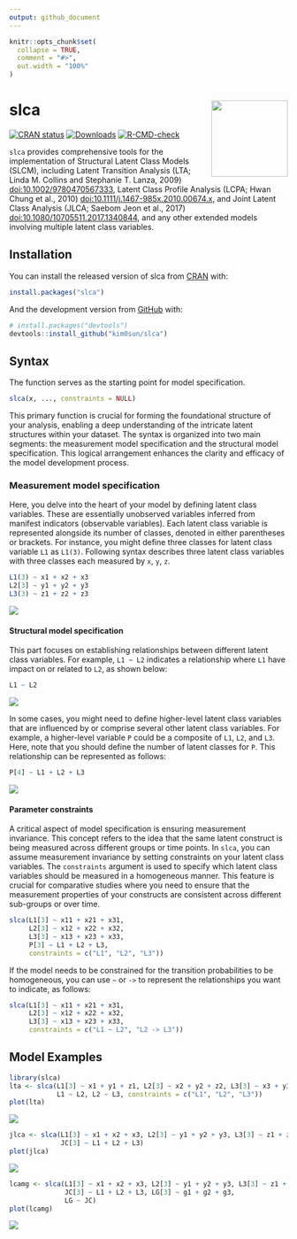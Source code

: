 ```yaml
---
output: github_document
---
```


<!-- README.md is generated from README.Rmd. Please edit that file -->

```r
knitr::opts_chunk$set(
  collapse = TRUE,
  comment = "#>",
  out.width = "100%"
)
```

# slca <a href="https://kim0sun.github.io/slca"><img src="fig/logo.png" align="right" height="138" /></a>

<!-- badges: start -->
[![CRAN status](https://www.r-pkg.org/badges/version/slca)](https://CRAN.R-project.org/package=slca)
[![Downloads](https://cranlogs.r-pkg.org/badges/grand-total/slca?color=blue)](https://r-pkg.org/pkg/slca)
[![R-CMD-check](https://github.com/kim0sun/slca/actions/workflows/R-CMD-check.yaml/badge.svg)](https://github.com/kim0sun/slca/actions/workflows/R-CMD-check.yaml)
<!-- badges: end -->

`slca` provides comprehensive tools for the implementation of Structural Latent Class Models (SLCM), including Latent Transition Analysis (LTA; Linda M. Collins and Stephanie T. Lanza, 2009) <doi:10.1002/9780470567333>, Latent Class Profile Analysis (LCPA; Hwan Chung et al., 2010) <doi:10.1111/j.1467-985x.2010.00674.x>, and Joint Latent Class Analysis (JLCA; Saebom Jeon et al., 2017) <doi:10.1080/10705511.2017.1340844>, and any other extended models involving multiple latent class variables.

## Installation

You can install the released version of slca from [CRAN](https://CRAN.R-project.org) with:

``` r
install.packages("slca")
```

And the development version from [GitHub](https://github.com/) with:

``` r
# install.packages("devtools")
devtools::install_github("kim0sun/slca")
```

## Syntax
The function \fct{slca} serves as the starting point for model specification.
```r
slca(x, ..., constraints = NULL)
```

This primary function is crucial for forming the foundational structure of your analysis, enabling a deep understanding of the intricate latent structures within your dataset.
The syntax is organized into two main segments: the measurement model specification and the structural model specification. 
This logical arrangement enhances the clarity and efficacy of the model development process.

### Measurement model specification
Here, you delve into the heart of your model by defining latent class variables. 
These are essentially unobserved variables inferred from manifest indicators (observable variables).
Each latent class variable is represented alongside its number of classes, denoted in either parentheses or brackets. 
For instance, you might define three classes for latent class variable `L1` as `L1(3)`.
Following syntax describes three latent class variables with three classes each measured by `x`, `y`, `z`.

```r
L1(3) ~ x1 + x2 + x3
L2[3] ~ y1 + y2 + y3
L3(3) ~ z1 + z2 + z3
```
![](fig/syn1.svg)

#### Structural model specification
This part focuses on establishing relationships between different latent class variables.
For example, `L1 ~ L2` indicates a relationship where `L1` have impact on or related to `L2`, as shown below:

```r
L1 ~ L2
```
![](fig/syn2.svg)

In some cases, you might need to define higher-level latent class variables that are influenced by or comprise several other latent class variables.
For example, a higher-level variable `P` could be a composite of `L1`, `L2`, and `L3`. 
Here, note that you should define the number of latent classes for `P`.
This relationship can be represented as follows:

```r
P[4] ~ L1 + L2 + L3
```
![](fig/syn3.svg)

#### Parameter constraints
A critical aspect of model specification is ensuring measurement invariance.
This concept refers to the idea that the same latent construct is being measured across different groups or time points.
In `slca`, you can assume measurement invariance by setting constraints on your latent class variables.
The `constraints` argument is used to specify which latent class variables should be measured in a homogeneous manner.
This feature is crucial for comparative studies where you need to ensure that the measurement properties of your constructs are consistent across different sub-groups or over time.

```r
slca(L1[3] ~ x11 + x21 + x31, 
     L2[3] ~ x12 + x22 + x32, 
     L3[3] ~ x13 + x23 + x33,
     P[3] ~ L1 + L2 + L3, 
     constraints = c("L1", "L2", "L3"))
```

If the model needs to be constrained for the transition probabilities to be homogeneous, you can use `~` or `->` to represent the relationships you want to indicate, as follows:

```r
slca(L1[3] ~ x11 + x21 + x31, 
     L2[3] ~ x12 + x22 + x32, 
     L3[3] ~ x13 + x23 + x33,
     constraints = c("L1 ~ L2", "L2 -> L3"))
```

## Model Examples

```r
library(slca)
lta <- slca(L1[3] ~ x1 + y1 + z1, L2[3] ~ x2 + y2 + z2, L3[3] ~ x3 + y3 + z3,
            L1 ~ L2, L2 ~ L3, constraints = c("L1", "L2", "L3"))
plot(lta)
```
![](fig/lta.svg)
```r
jlca <- slca(L1[3] ~ x1 + x2 + x3, L2[3] ~ y1 + y2 + y3, L3[3] ~ z1 + z2 + z3,
             JC[3] ~ L1 + L2 + L3)
plot(jlca)
```
![](fig/jlca.svg)
```r
lcamg <- slca(L1[3] ~ x1 + x2 + x3, L2[3] ~ y1 + y2 + y3, L3[3] ~ z1 + z2 + z3,
              JC[3] ~ L1 + L2 + L3, LG[3] ~ g1 + g2 + g3, 
              LG ~ JC)
plot(lcamg)
```
![](fig/lcamg.svg)

